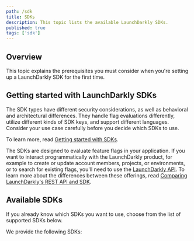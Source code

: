 ```yaml
---
path: /sdk
title: SDKs
description: This topic lists the available LaunchDarkly SDKs.
published: true
tags: ['sdk']
---
```


## Overview

This topic explains the prerequisites you must consider when you're setting up a LaunchDarkly SDK for the first time.

## Getting started with LaunchDarkly SDKs

The SDK types have different security considerations, as well as behavioral and architectural differences. They handle flag evaluations differently, utilize different kinds of SDK keys, and support different languages. Consider your use case carefully before you decide which SDKs to use.

To learn more, read [Getting started with SDKs](/sdk/concepts/getting-started).

The SDKs are designed to evaluate feature flags in your application. If you want to interact programmatically with the LaunchDarkly product, for example to create or update account members, projects, or environments, or to search for existing flags, you'll need to use the [LaunchDarkly API](/home/connecting/api). To learn more about the differences between these offerings, read [Comparing LaunchDarkly's REST API and SDK](/guide/api/comparing-rest-api-sdk).

## Available SDKs

If you already know which SDKs you want to use, choose from the list of supported SDKs below.

We provide the following SDKs:

<AllSdks />
